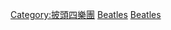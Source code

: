 {{NavboxV2
| name       = 披头士乐队单曲目录
| title      = [[披头士乐队]][[披頭四作品列表|单曲目录]]
| titlestyle = background:#b0c4de
| state      = {{{state|autocollapse}}}
| background = {{{background|group_or_band}}}
| groupstyle = background:#eeeeee
| bodyclass  = hlist

| group1 = 英国和美国<br/>（所有厂牌）
| list1-type = vertical
| list1-border = child
| list1-groupstyle = background:#eeeeee
  | list1-group1 = 1963年
  | list1-list1  =
* 《{{lang|en|[[Please Please Me (單曲)|Please Please Me]]}}》/《{{lang|en|[[Ask Me Why]]}}》
* 《{{lang|en|[[From Me to You]]}}》/《{{lang|en|[[Thank You Girl]]}}》
* 《{{lang|en|[[She Loves You]]}}》/《{{lang|en|[[I'll Get You]]}}》
* 《{{lang|en|[[I Want to Hold Your Hand]]}}》/《{{lang|en|[[This Boy]]}}》（英国）
* 《{{lang|en|[[I Want to Hold Your Hand]]}}》/《{{lang|en|[[I Saw Her Standing There]]}}》（美国）

  | list1-group2 = 1964年
  | list1-list2  =
* 《{{lang|en|[[Can't Buy Me Love]]}}》/《{{lang|en|[[You Can't Do That]]}}》
* 《{{lang|en|[[A Hard Day's Night (歌曲)|A Hard Day's Night]]}}》/《{{lang|en|[[Things We Said Today]]}}》（英国）
* 《{{lang|en|[[A Hard Day's Night (歌曲)|A Hard Day's Night]]}}》/《{{lang|en|[[I Should Have Known Better]]}}》（美国）
* 《{{lang|en|[[I Feel Fine]]}}》/《{{lang|en|[[She's a Woman]]}}》

  | list1-group4 = 1965年
  | list1-list4  =
* 《{{lang|en|[[Ticket to Ride (歌曲)|Ticket to Ride]]}}》/《{{lang|en|[[Yes It Is]]}}》
* 《{{lang|en|[[Help! (歌曲)|Help!]]}}》/《{{lang|en|[[I'm Down]]}}》
* 《{{lang|en|[[We Can Work It Out]]}}》/《{{lang|en|[[Day Tripper]]}}》

  | list1-group5 = 1966年
  | list1-list5  =
* 《{{lang|en|[[Paperback Writer]]}}》/《{{lang|en|[[Rain (披头士歌曲)|Rain]]}}》
* 《{{lang|en|[[Yellow Submarine (歌曲)|Yellow Submarine]]}}》/《{{lang|en|[[Eleanor Rigby]]}}》

  | list1-group6 = 1967年
  | list1-list6  =
* 《{{lang|en|[[Penny Lane]]}}》/《{{lang|en|[[Strawberry Fields Forever]]}}》
* 《{{lang|en|[[All You Need Is Love]]}}》/《{{lang|en|[[Baby, You're a Rich Man]]}}》
* 《{{lang|en|[[Hello, Goodbye]]}}》/《{{lang|en|[[I Am the Walrus]]}}》

  | list1-group7 = 1968年
  | list1-list7  =
* 《{{lang|en|[[Lady Madonna]]}}》/《{{lang|en|[[The Inner Light]]}}》
* 《{{lang|en|[[Hey Jude]]}}》/《{{lang|en|[[Revolution (歌曲)|Revolution]]}}》

  | list1-group8 = 1969年
  | list1-list8  =
* 《{{lang|en|[[Get Back]]}}》/《{{lang|en|[[Don't Let Me Down]]}}》
* 《{{lang|en|[[The Ballad of John and Yoko]]}}》/《{{lang|en|[[Old Brown Shoe]]}}》
* 《{{lang|en|[[Something]]}}》/《{{lang|en|[[Come Together]]}}》

  | list1-group9 = 1970年
  | list1-list9  =
* 《{{lang|en|[[Let It Be (歌曲)|Let It Be]]}}》/《{{lang|en|[[You Know My Name (Look Up the Number)]]}}》

  | list1-group10 = 1978年
  | list1-list10  =
* 《{{lang|en|[[Sgt. Pepper's Lonely Hearts Club Band (歌曲)|Sgt. Pepper's Lonely Hearts Club Band]] / [[With a Little Help from My Friends]]}}》/《{{lang|en|[[A Day in the Life]]}}》

  | list1-group11 = 1982年
  | list1-list11  =
* 《{{lang|en|[[The Beatles Movie Medley]]}}》/《{{lang|en|[[I'm Happy Just to Dance with You]]}}》

  | list1-group12 = 1995年
  | list1-list12  =
* 《{{lang|en|[[Free as a Bird]]}}》/《{{lang|en|[[Christmas Time (Is Here Again)]]}}》

  | list1-group13 = 1996年
  | list1-list13  =
* 《{{lang|en|[[Real Love]]}}》/《{{lang|en|[[Baby's in Black]]}}》

| group2 = 仅限英国<br />（[[Parlophone|Parlophone唱片]]、<br />[[苹果唱片]]）
| list2-type = vertical
| list2-border = child
| list2-groupstyle = background:#eeeeee
  | list2-group1 = 1962年
  | list2-list1  =
* 《{{lang|en|[[My Bonnie]]}}》/《{{lang|en|[[When the Saints Go Marching In|The Saints]]}}》
* 《{{lang|en|[[Love Me Do]]}}》/《{{lang|en|[[P.S. I Love You (披头士歌曲)|P.S. I Love You]]}}》

  | list2-group2 = 1964年
  | list2-list2  =
* 《{{lang|en|[[Ain't She Sweet]]}}》/《{{lang|en|[[If You Love Me, Baby]]}}》

  | list2-group3 = 1976年
  | list2-list3  =
* 《{{lang|en|[[Yesterday]]}}》/《{{lang|en|[[I Should Have Known Better]]}}》
* 《{{lang|en|[[Back in the U.S.S.R.]]}}》/《{{lang|en|[[Twist and Shout]]}}》


| group3 = 仅限美国<br />（{{link-en|天鹅唱片|Swan Records}}、{{link-en|维杰唱片|Vee-Jay Records}}、<br />{{link-en|托利唱片|Tollie Records}}、[[Capitol唱片]]、<br/>[[苹果唱片]]）
| list3-type = vertical
| list3-border = child
| list3-groupstyle = background:#eeeeee
  | list3-group1 = 1964年
  | list3-list1  =
* 《{{lang|en|[[Twist and Shout]]}}》/《{{lang|en|[[There's a Place]]}}》
* 《{{lang|en|[[Do You Want to Know a Secret]]}}》/《{{lang|en|[[Thank You Girl]]}}》
* 《{{lang|en|[[Love Me Do]]}}》/《{{lang|en|[[P.S. I Love You （披头士歌曲）|P.S. I Love You]]}}》
* 《{{lang|en|[[Komm, gib mir deine Hand/Sie liebt dich|She Loves You]]}}》/《{{lang|en|[[I'll Get You]]}}》
* 《{{lang|en|[[I'll Cry Instead]]}}》/《{{lang|en|[[I'm Happy Just to Dance with You]]}}》
* 《{{lang|en|[[And I Love Her]]}}》/《{{lang|en|[[If I Fell]]}}》
* 《{{lang|en|[[Matchbox]]}}》/《{{lang|en|[[Slow Down (Larry Williams song)|Slow Down]]}}》

  | list3-group2 = 1965年
  | list3-list2  =
* 《{{lang|en|[[Eight Days a Week]]}}》/《{{lang|en|[[I Don't Want to Spoil the Party]]}}》
* 《{{lang|en|[[Yesterday]]}}》/《{{lang|en|[[Act Naturally]]}}》

  | list3-group3 = 1966年
  | list3-list3  =
* 《{{lang|en|[[Nowhere Man]]}}》/《{{lang|en|[[What Goes On]]}}》

  | list3-group4 = 1970年
  | list3-list4  =
* 《{{lang|en|[[The Long and Winding Road]]}}》/《{{lang|en|[[For You Blue]]}}》

  | list3-group5 = 1976年
  | list3-list5  =
* 《{{lang|en|[[Got to Get You into My Life]]}}》/《{{lang|en|[[Helter Skelter]]}}》
* 《{{lang|en|[[Ob-La-Di, Ob-La-Da]]}}》/《{{lang|en|[[Julia (歌曲)|Julia]]}}》


| group4 = 其他国家<br>（[[苹果唱片]]）
| list4-type = vertical
| list4-border = child
| list4-groupstyle = background:#eeeeee
  | list4-group1 = 1968年
  | list4-list1  =
* 《{{lang|en|[[Ob-La-Di, Ob-La-Da]]}}》/《{{lang|en|[[While My Guitar Gently Weeps]]}}》{{small|（欧洲、日本、澳大利亚）}}
* 《{{lang|en|[[Ob-La-Di, Ob-La-Da]]}}》/《{{lang|en|[[I Will]]}}》{{small|（菲律宾）}}
* 《{{lang|en|[[Back in the U.S.S.R.]]}}》/《{{lang|en|[[Don't Pass Me By]]}}》{{small|（瑞典）}}

  | list4-group2 = 1969年
  | list4-list2  =
* 《{{lang|en|[[You're Going to Lose That Girl]]}}》/《{{lang|en|[[Tell Me What You See]]}}》{{small|（日本）}}

  | list4-group3 = 1970年
  | list4-list3  =
* 《{{lang|en|[[Oh! Darling]]}}》/《{{lang|en|[[Here Comes the Sun]]}}》{{small|（日本）}}

  | list4-group5 = 1972年
  | list4-list5  =
* 《{{lang|en|[[All Together Now]]}}》/《{{lang|en|[[Hey Bulldog]]}}》{{small|（欧洲）}}

}}<noinclude>
{{collapsible option}}

[[Category:披頭四樂團]]
[[Category:摇滚乐队模板|Beatles]]
[[Category:单曲导航模板|Beatles]]
</noinclude>